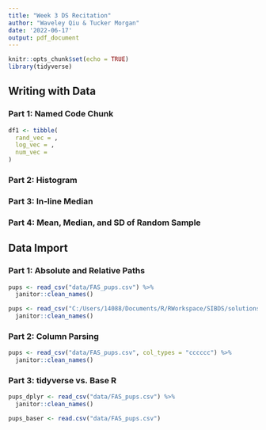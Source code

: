 ```yaml
---
title: "Week 3 DS Recitation"
author: "Waveley Qiu & Tucker Morgan"
date: '2022-06-17'
output: pdf_document
---
```


```r
knitr::opts_chunk$set(echo = TRUE)
library(tidyverse)
```

## Writing with Data

### Part 1: Named Code Chunk

```r
df1 <- tibble(
  rand_vec = ,
  log_vec = ,
  num_vec = 
)
```

### Part 2: Histogram

### Part 3: In-line Median

### Part 4: Mean, Median, and SD of Random Sample

## Data Import

### Part 1: Absolute and Relative Paths

```r
pups <- read_csv("data/FAS_pups.csv") %>% 
  janitor::clean_names()

pups <- read_csv("C:/Users/14088/Documents/R/RWorkspace/SIBDS/solutions/week_3_ds_recitation/data/FAS_pups.csv") %>%
  janitor::clean_names()
```

### Part 2: Column Parsing

```r
pups <- read_csv("data/FAS_pups.csv", col_types = "cccccc") %>% 
  janitor::clean_names()
```

### Part 3: tidyverse vs. Base R

```r
pups_dplyr <- read_csv("data/FAS_pups.csv") %>% 
  janitor::clean_names()

pups_baser <- read.csv("data/FAS_pups.csv") 
```



